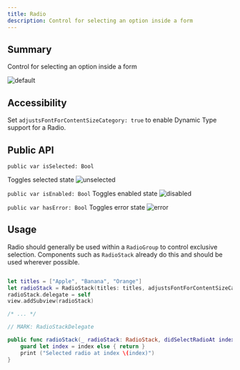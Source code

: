 ```yaml
---
title: Radio
description: Control for selecting an option inside a form
---
```


## Summary

Control for selecting an option inside a form

![default](default.png)

## Accessibility

Set `adjustsFontForContentSizeCategory: true` to enable Dynamic Type support for a Radio.

## Public API

`public var isSelected: Bool`

Toggles selected state ![unselected](deselected.png)

`public var isEnabled: Bool` Toggles enabled state ![disabled](disabled.png)

`public var hasError: Bool` Toggles error state ![error](error.png)

## Usage

Radio should generally be used within a `RadioGroup` to control exclusive selection. Components such as `RadioStack` already do this and should be used wherever possible.

```swift

let titles = ["Apple", "Banana", "Orange"]
let radioStack = RadioStack(titles: titles, adjustsFontForContentSizeCategory: adjustsFontForContentSizeCategory)
radioStack.delegate = self
view.addSubview(radioStack)

/* ... */

// MARK: RadioStackDelegate

public func radioStack(_ radioStack: RadioStack, didSelectRadioAt index: Int?) {
    guard let index = index else { return }
    print ("Selected radio at index \(index)")
}
```
